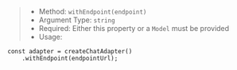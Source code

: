 > * Method: `withEndpoint(endpoint)`
> * Argument Type: `string`
> * Required: Either this property or a `Model` must be provided
> * Usage:

```tsx
const adapter = createChatAdapter()
    .withEndpoint(endpointUrl);
```
